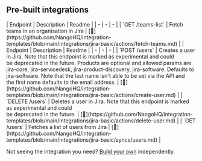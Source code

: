 
## Pre-built integrations

<AccordionGroup>


<Accordion title="Teams">
| Endpoint | Description | Readme |
| - | - | - |
| `GET /teams-list` | Fetch teams in an organisation in Jira | [🔗](https://github.com/NangoHQ/integration-templates/blob/main/integrations/jira-basic/actions/fetch-teams.md) |
</Accordion>


<Accordion title="Users">
| Endpoint | Description | Readme |
| - | - | - |
| `POST /users` | Creates a user in Jira. Note that this endpoint is marked as experimental and could <br />be deprecated in the future. Products are optional and allowed params are<br />jira-core, jira-servicedesk, jira-product-discovery, jira-software. Defaults to <br />jira-software. Note that the last name isn't able to be set via the API and <br />the first name defaults to the email address. | [🔗](https://github.com/NangoHQ/integration-templates/blob/main/integrations/jira-basic/actions/create-user.md) |
| `DELETE /users` | Deletes a user in Jira. Note that this endpoint is marked as experimental and could <br />be deprecated in the future. | [🔗](https://github.com/NangoHQ/integration-templates/blob/main/integrations/jira-basic/actions/delete-user.md) |
| `GET /users` | Fetches a list of users from Jira | [🔗](https://github.com/NangoHQ/integration-templates/blob/main/integrations/jira-basic/syncs/users.md) |
</Accordion>

</AccordionGroup>

<Tip>Not seeing the integration you need? [Build your own](https://nango.dev/docs/guides/platform/functions) independently.</Tip>
